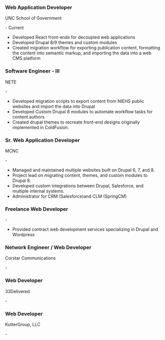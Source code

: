 
### Web Application Developer

UNC School of Government

<MonthYear year={2020} month={4} /> - Current

- Developed React front-ends for decoupled web applications
- Developed Drupal 8/9 themes and custom modules
- Created migration workflow for exporting publication content, formatting the content into semantic markup, and importing the data into a web CMS platform

### Software Engineer - III

NETE

<MonthYear year={2019} month={4} /> - <MonthYear year={2020} month={3} />

- Developed migration scripts to export content from NIEHS public websites and import the data into Drupal
- Developed Custom Drupal 8 modules to automate workflow tasks for content authors
- Created drupal themes to recreate front-end designs originally implemented in ColdFusion.

### Sr. Web Application Developer

MCNC

<MonthYear year={2012} month={7} /> - <MonthYear year={2019} month={4} />

- Managed and maintained multiple websites built on Drupal 6, 7, and 8.
- Project lead on migrating content, themes, and custom modules to Drupal 8.
- Developed custom integrations between Drupal, Salesforce, and multiple internal systems.
- Administrator for CRM (Salesforce)and CLM (SpringCM)

### Freelance Web Developer

<MonthYear year={2011} month={3} /> - <MonthYear year={2012} month={7} />

- Provided contract web development services specializing in Drupal and Wordpress

### Network Engineer / Web Developer

Corstar Communications

<MonthYear year={2011} month={8} /> - <MonthYear year={2012} month={5} />

### Web Developer

33Delivered

<MonthYear year={2009} month={10} /> - <MonthYear year={2011} month={3} />

### Web Developer

KutterGroup, LLC

<MonthYear year={2008} month={9} /> - <MonthYear year={2009} month={10} />

